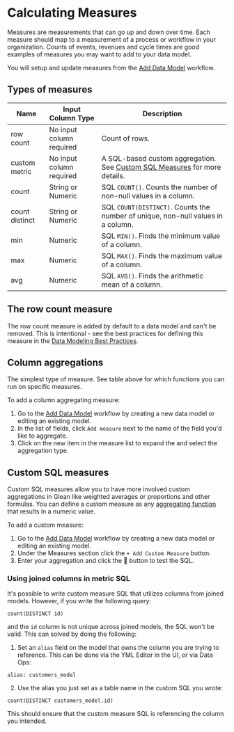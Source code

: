 # Calculating Measures

Measures are measurements that can go up and down over time.
Each measure should map to a measurement of a process or workflow in your organization.
Counts of events, revenues and cycle times are good examples of measures you may want to add to your data model.

You will setup and update measures from the [Add Data Model](/docs/data-modeling/add-data-model) workflow.

## Types of measures

| Name           | Input Column Type        | Description                                                                                                                |
| -------------- | ------------------------ | -------------------------------------------------------------------------------------------------------------------------- |
| row count      | No input column required | Count of rows.                                                                                                             |
| custom metric  | No input column required | A SQL-based custom aggregation. See [Custom SQL Measures](/docs/data-modeling/measures#custom-sql-measures) for more details. |
| count          | String or Numeric        | SQL `COUNT()`. Counts the number of non-null values in a column.                                                           |
| count distinct | String or Numeric        | SQL `COUNT(DISTINCT)`. Counts the number of unique, non-null values in a column.                                           |
| min            | Numeric                  | SQL `MIN()`. Finds the minimum value of a column.                                                                          |
| max            | Numeric                  | SQL `MAX()`. Finds the maximum value of a column.                                                                          |
| avg            | Numeric                  | SQL `AVG()`. Finds the arithmetic mean of a column.                                                                        |

## The row count measure

The row count measure is added by default to a data model and can't be removed. This is intentional - see the best practices for defining this measure in the [Data Modeling Best Practices](/docs/data-modeling/best-practices).

## Column aggregations

The simplest type of measure. See table above for which functions you can run on specific measures.

To add a column aggregating measure:

1. Go to the [Add Data Model](/docs/data-modeling/add-data-model) workflow by creating a new data model or editing an existing model.
2. In the list of fields, click `Add measure` next to the name of the field you'd like to aggregate.
3. Click on the new item in the measure list to expand the and select the aggregation type.

## Custom SQL measures

Custom SQL measures allow you to have more involved custom aggregations in Glean like weighted averages or proportions and other formulas. You can define a custom measure as any [aggregating function](https://www.datacamp.com/community/tutorials/aggregate-functions-sql) that results in a numeric value.

To add a custom measure:

1. Go to the [Add Data Model](/docs/data-modeling/add-data-model) workflow by creating a new data model or editing an existing model.
2. Under the Measures section click the `+ Add Custom Measure` button.
3. Enter your aggregation and click the 🔄 button to test the SQL.

### Using joined columns in metric SQL

It's possible to write custom measure SQL that utilizes columns from joined models. However, if you write the following query:

```
count(DISTINCT id)
```

and the `id` column is not unique across joined models, the SQL won't be valid. This can solved by doing the following:

1. Set an `alias` field on the model that owns the column you are trying to reference. This can be done via the YML Editor in the UI, or via Data Ops:
```
alias: customers_model
```
2. Use the alias you just set as a table name in the custom SQL you wrote:
```
count(DISTINCT customers_model.id)
```

This should ensure that the custom measure SQL is referencing the column you intended.
